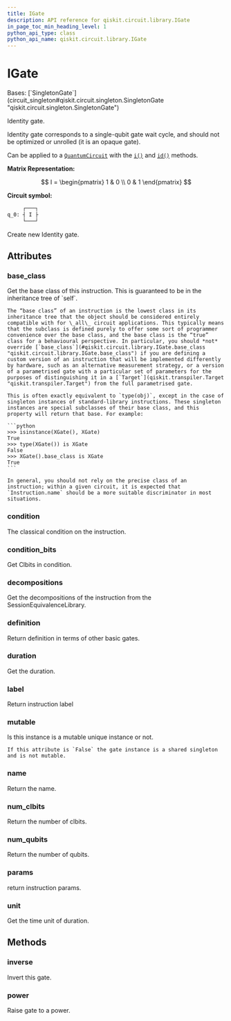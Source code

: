 ```yaml
---
title: IGate
description: API reference for qiskit.circuit.library.IGate
in_page_toc_min_heading_level: 1
python_api_type: class
python_api_name: qiskit.circuit.library.IGate
---
```


# IGate

<Class id="qiskit.circuit.library.IGate" isDedicatedPage={true} github="https://github.com/qiskit/qiskit/tree/stable/0.45/qiskit/circuit/library/standard_gates/i.py" signature="qiskit.circuit.library.IGate(*args, _force_mutable=False, **kwargs)">
  Bases: [`SingletonGate`](circuit_singleton#qiskit.circuit.singleton.SingletonGate "qiskit.circuit.singleton.SingletonGate")

  Identity gate.

  Identity gate corresponds to a single-qubit gate wait cycle, and should not be optimized or unrolled (it is an opaque gate).

  Can be applied to a [`QuantumCircuit`](qiskit.circuit.QuantumCircuit "qiskit.circuit.QuantumCircuit") with the [`i()`](qiskit.circuit.QuantumCircuit#i "qiskit.circuit.QuantumCircuit.i") and [`id()`](qiskit.circuit.QuantumCircuit#id "qiskit.circuit.QuantumCircuit.id") methods.

  **Matrix Representation:**

$$
I = \begin{pmatrix}
1 & 0 \\
0 & 1
\end{pmatrix}
$$

  **Circuit symbol:**

  ```python
       ┌───┐
  q_0: ┤ I ├
       └───┘
  ```

  Create new Identity gate.

  ## Attributes

  ### base\_class

  <Attribute id="qiskit.circuit.library.IGate.base_class">
    Get the base class of this instruction. This is guaranteed to be in the inheritance tree of `self`.

    The “base class” of an instruction is the lowest class in its inheritance tree that the object should be considered entirely compatible with for \_all\_ circuit applications. This typically means that the subclass is defined purely to offer some sort of programmer convenience over the base class, and the base class is the “true” class for a behavioural perspective. In particular, you should *not* override [`base_class`](#qiskit.circuit.library.IGate.base_class "qiskit.circuit.library.IGate.base_class") if you are defining a custom version of an instruction that will be implemented differently by hardware, such as an alternative measurement strategy, or a version of a parametrised gate with a particular set of parameters for the purposes of distinguishing it in a [`Target`](qiskit.transpiler.Target "qiskit.transpiler.Target") from the full parametrised gate.

    This is often exactly equivalent to `type(obj)`, except in the case of singleton instances of standard-library instructions. These singleton instances are special subclasses of their base class, and this property will return that base. For example:

    ```python
    >>> isinstance(XGate(), XGate)
    True
    >>> type(XGate()) is XGate
    False
    >>> XGate().base_class is XGate
    True
    ```

    In general, you should not rely on the precise class of an instruction; within a given circuit, it is expected that `Instruction.name` should be a more suitable discriminator in most situations.
  </Attribute>

  ### condition

  <Attribute id="qiskit.circuit.library.IGate.condition">
    The classical condition on the instruction.
  </Attribute>

  ### condition\_bits

  <Attribute id="qiskit.circuit.library.IGate.condition_bits">
    Get Clbits in condition.
  </Attribute>

  ### decompositions

  <Attribute id="qiskit.circuit.library.IGate.decompositions">
    Get the decompositions of the instruction from the SessionEquivalenceLibrary.
  </Attribute>

  ### definition

  <Attribute id="qiskit.circuit.library.IGate.definition">
    Return definition in terms of other basic gates.
  </Attribute>

  ### duration

  <Attribute id="qiskit.circuit.library.IGate.duration">
    Get the duration.
  </Attribute>

  ### label

  <Attribute id="qiskit.circuit.library.IGate.label">
    Return instruction label
  </Attribute>

  ### mutable

  <Attribute id="qiskit.circuit.library.IGate.mutable">
    Is this instance is a mutable unique instance or not.

    If this attribute is `False` the gate instance is a shared singleton and is not mutable.
  </Attribute>

  ### name

  <Attribute id="qiskit.circuit.library.IGate.name">
    Return the name.
  </Attribute>

  ### num\_clbits

  <Attribute id="qiskit.circuit.library.IGate.num_clbits">
    Return the number of clbits.
  </Attribute>

  ### num\_qubits

  <Attribute id="qiskit.circuit.library.IGate.num_qubits">
    Return the number of qubits.
  </Attribute>

  ### params

  <Attribute id="qiskit.circuit.library.IGate.params">
    return instruction params.
  </Attribute>

  ### unit

  <Attribute id="qiskit.circuit.library.IGate.unit">
    Get the time unit of duration.
  </Attribute>

  ## Methods

  ### inverse

  <Function id="qiskit.circuit.library.IGate.inverse" signature="inverse()">
    Invert this gate.
  </Function>

  ### power

  <Function id="qiskit.circuit.library.IGate.power" signature="power(exponent)">
    Raise gate to a power.
  </Function>
</Class>


